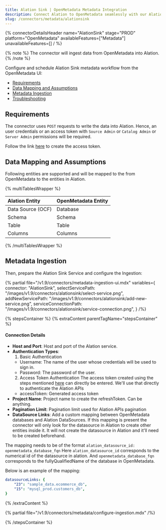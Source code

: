```yaml
---
title: Alation Sink | OpenMetadata Metadata Integration
description: Connect Alation to OpenMetadata seamlessly with our AlationSink connector. Complete setup guide, configuration steps, and metadata sync instructions.
slug: /connectors/metadata/alationsink
---
```






{% connectorDetailsHeader
name="AlationSink"
stage="PROD"
platform="OpenMetadata"
availableFeatures=["Metadata"]
unavailableFeatures=[]
/ %}

<IngestionModeTiles yamlPath="/snippets/connectors/metadata/alationsink/yaml" />

{% note %}
The connector will ingest data from OpenMetadata into Alation.
{% /note %}

Configure and schedule Alation Sink metadata workflow from the OpenMetadata UI:

- [Requirements](#requirements)
- [Data Mapping and Assumptions](#data-mapping-and-assumptions)
- [Metadata Ingestion](#metadata-ingestion)
- [Troubleshooting](/connectors/metadata/alationsink/troubleshooting)

<ExternalIngestionDeployment />

## Requirements

The connector uses `POST` requests to write the data into Alation.
Hence, an user credentials or an access token with `Source Admin` or `Catalog Admin` or `Server Admin` permissions will be required.

Follow the link [here](https://developer.alation.com/dev/docs/authentication-into-alation-apis#create-via-ui) to create the access token.

## Data Mapping and Assumptions

Following entities are supported and will be mapped to the from OpenMetadata to the entities in Alation.

{% multiTablesWrapper %}

| Alation Entity               | OpenMetadata Entity          |
| :----------------------------| :--------------------------- |
| Data Source (OCF)            | Database                     |
| Schema                       | Schema                       |
| Table                        | Table                        |
| Columns                      | Columns                      |

{% /multiTablesWrapper %}

## Metadata Ingestion

Then, prepare the Alation Sink Service and configure the Ingestion:

{% partial 
  file="/v1.9/connectors/metadata-ingestion-ui.mdx"
  variables={
    connector: "AlationSink", 
    selectServicePath: "/images/v1.9/connectors/alationsink/select-service.png",
    addNewServicePath: "/images/v1.9/connectors/alationsink/add-new-service.png",
    serviceConnectionPath: "/images/v1.9/connectors/alationsink/service-connection.png",
} 
/%}

{% stepsContainer %}
{% extraContent parentTagName="stepsContainer" %}

#### Connection Details

- **Host and Port**: Host and port of the Alation service.
- **Authentication Types**:
    1. Basic Authentication
    - Username: The name of the user whose credentials will be used to sign in.
    - Password: The password of the user.
    2. Access Token Authentication
    The access token created using the steps mentioned [here](https://developer.alation.com/dev/docs/authentication-into-alation-apis#create-via-ui) can directly be entered. We'll use that directly to authenticate the Alation APIs
    - accessToken: Generated access token
- **Project Name**: Project name to create the refreshToken. Can be anything.
- **Pagination Limit**: Pagination limit used for Alation APIs pagination
- **DataSource Links**: Add a custom mapping between OpenMetadata databases and Alation DataSources.
If this mapping is present the connector will only look for the datasource in Alation to create other entities inside it. It will not create the datasource in Alation and it'll need to be created beforehand.

The mapping needs to be of the format `alation_datasource_id: openmetadata_database_fqn`
Here `alation_datasource_id` corresponds to the numerical id of the datasource in alation.
And `openmetadata_database_fqn` corresponds to the fullyQualifiedName of the database in OpenMetadata.

Below is an example of the mapping:
```yaml
datasourceLinks: {
    "23": "sample_data.ecommerce_db",
    "15": "mysql_prod.customers_db",
}
```

{% /extraContent %}

<TestConnection />

{% partial file="/v1.9/connectors/metadata/configure-ingestion.mdx" /%}

<IngestionScheduleAndDeploy />

{% /stepsContainer %}
